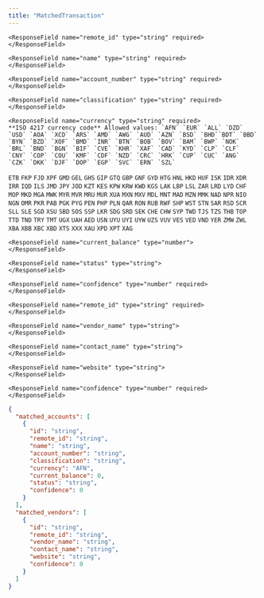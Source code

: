 ```yaml
---
title: "MatchedTransaction"
---
```


<ResponseField name="matched_accounts" type="array[object]" required>
  <Expandable title="properties">
    <ResponseField name="id" type="string" required>
    </ResponseField>

    <ResponseField name="remote_id" type="string" required>
    </ResponseField>

    <ResponseField name="name" type="string" required>
    </ResponseField>

    <ResponseField name="account_number" type="string" required>
    </ResponseField>

    <ResponseField name="classification" type="string" required>
    </ResponseField>

    <ResponseField name="currency" type="string" required>
    **ISO 4217 currency code** Allowed values: `AFN` `EUR` `ALL` `DZD` `USD` `AOA` `XCD` `ARS` `AMD` `AWG` `AUD` `AZN` `BSD` `BHD``BDT` `BBD` `BYN` `BZD` `XOF` `BMD` `INR` `BTN` `BOB` `BOV` `BAM` `BWP` `NOK` `BRL` `BND` `BGN` `BIF` `CVE` `KHR` `XAF` `CAD` `KYD` `CLP` `CLF` `CNY` `COP` `COU` `KMF` `CDF` `NZD` `CRC` `HRK` `CUP` `CUC` `ANG` `CZK` `DKK` `DJF` `DOP` `EGP` `SVC` `ERN` `SZL`
`ETB`
`FKP`
`FJD`
`XPF`
`GMD`
`GEL`
`GHS`
`GIP`
`GTQ`
`GBP`
`GNF`
`GYD`
`HTG`
`HNL`
`HKD`
`HUF`
`ISK`
`IDR`
`XDR`
`IRR`
`IQD`
`ILS`
`JMD`
`JPY`
`JOD`
`KZT`
`KES`
`KPW`
`KRW`
`KWD`
`KGS`
`LAK`
`LBP`
`LSL`
`ZAR`
`LRD`
`LYD`
`CHF`
`MOP`
`MKD`
`MGA`
`MWK`
`MYR`
`MVR`
`MRU`
`MUR`
`XUA`
`MXN`
`MXV`
`MDL`
`MNT`
`MAD`
`MZN`
`MMK`
`NAD`
`NPR`
`NIO`
`NGN`
`OMR`
`PKR`
`PAB`
`PGK`
`PYG`
`PEN`
`PHP`
`PLN`
`QAR`
`RON`
`RUB`
`RWF`
`SHP`
`WST`
`STN`
`SAR`
`RSD`
`SCR`
`SLL`
`SLE`
`SGD`
`XSU`
`SBD`
`SOS`
`SSP`
`LKR`
`SDG`
`SRD`
`SEK`
`CHE`
`CHW`
`SYP`
`TWD`
`TJS`
`TZS`
`THB`
`TOP`
`TTD`
`TND`
`TRY`
`TMT`
`UGX`
`UAH`
`AED`
`USN`
`UYU`
`UYI`
`UYW`
`UZS`
`VUV`
`VES`
`VED`
`VND`
`YER`
`ZMW`
`ZWL`
`XBA`
`XBB`
`XBC`
`XBD`
`XTS`
`XXX`
`XAU`
`XPD`
`XPT`
`XAG`
    </ResponseField>

    <ResponseField name="current_balance" type="number">
    </ResponseField>

    <ResponseField name="status" type="string">
    </ResponseField>

    <ResponseField name="confidence" type="number" required>
    </ResponseField>

  </Expandable>
</ResponseField>

<ResponseField name="matched_vendors" type="array[object]" required>
  <Expandable title="properties">
    <ResponseField name="id" type="string" required>
    </ResponseField>

    <ResponseField name="remote_id" type="string" required>
    </ResponseField>

    <ResponseField name="vendor_name" type="string">
    </ResponseField>

    <ResponseField name="contact_name" type="string">
    </ResponseField>
    
    <ResponseField name="website" type="string">
    </ResponseField>

    <ResponseField name="confidence" type="number" required>
    </ResponseField>

  </Expandable>
</ResponseField>

```json Example
{
  "matched_accounts": [
    {
      "id": "string",
      "remote_id": "string",
      "name": "string",
      "account_number": "string",
      "classification": "string",
      "currency": "AFN",
      "current_balance": 0,
      "status": "string",
      "confidence": 0
    }
  ],
  "matched_vendors": [
    {
      "id": "string",
      "remote_id": "string",
      "vendor_name": "string",
      "contact_name": "string",
      "website": "string",
      "confidence": 0
    }
  ]
}
```
